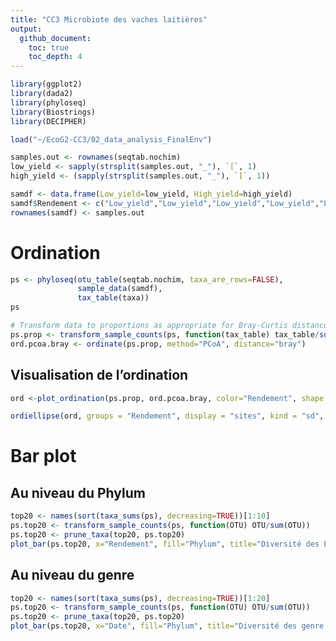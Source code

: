 ```yaml
---
title: "CC3 Microbiote des vaches laitières"
output: 
  github_document:
    toc: true
    toc_depth: 4
---
```


```r
library(ggplot2)
library(dada2)
library(phyloseq)
library(Biostrings)
library(DECIPHER)
```

```r
load("~/EcoG2-CC3/02_data_analysis_FinalEnv")
```

```r
samples.out <- rownames(seqtab.nochim)
low_yield <- sapply(strsplit(samples.out, "_"), `[`, 1)
high_yield <- (sapply(strsplit(samples.out, "_"), `[`, 1))

samdf <- data.frame(Low_yield=low_yield, High_yield=high_yield)
samdf$Rendement <- c("Low_yield","Low_yield","Low_yield","Low_yield","Low_yield","Low_yield","Low_yield","Low_yield","Low_yield","Low_yield","Low_yield","High_yield","High_yield","High_yield","High_yield","High_yield","High_yield","High_yield","High_yield","High_yield","High_yield","High_yield")
rownames(samdf) <- samples.out
```

# Ordination  


```r
ps <- phyloseq(otu_table(seqtab.nochim, taxa_are_rows=FALSE), 
               sample_data(samdf), 
               tax_table(taxa))
ps
```
```r
# Transform data to proportions as appropriate for Bray-Curtis distances
ps.prop <- transform_sample_counts(ps, function(tax_table) tax_table/sum(tax_table))
ord.pcoa.bray <- ordinate(ps.prop, method="PCoA", distance="bray")
```

## Visualisation de l'ordination

```r
ord <-plot_ordination(ps.prop, ord.pcoa.bray, color="Rendement", shape = "Genus", title="Bray PCoA")
```

```r
ordiellipse(ord, groups = "Rendement", display = "sites", kind = "sd", conf = 0.95, col = "black", w = NULL)
```


# Bar plot
## Au niveau du Phylum 

```r
top20 <- names(sort(taxa_sums(ps), decreasing=TRUE))[1:10]
ps.top20 <- transform_sample_counts(ps, function(OTU) OTU/sum(OTU))
ps.top20 <- prune_taxa(top20, ps.top20)
plot_bar(ps.top20, x="Rendement", fill="Phylum", title="Diversité des Phyla les plus abondants") + facet_wrap(~Rendement, scales="free_x")
```

## Au niveau du genre 

```r
top20 <- names(sort(taxa_sums(ps), decreasing=TRUE))[1:20]
ps.top20 <- transform_sample_counts(ps, function(OTU) OTU/sum(OTU))
ps.top20 <- prune_taxa(top20, ps.top20)
plot_bar(ps.top20, x="Date", fill="Phylum", title="Diversité des genre les plus abondants") + facet_wrap(~Rendement, scales="free_x")
```











